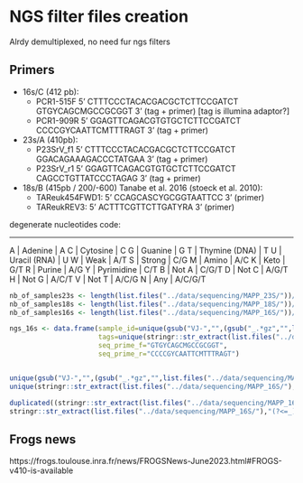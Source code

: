 # NGS filter files creation

Alrdy demultiplexed, no need fur ngs filters

## Primers

* 16s/C (412 pb):
    + PCR1-515F 5' CTTTCCCTACACGACGCTCTTCCGATCT GTGYCAGCMGCCGCGGT 3' (tag + primer) [tag is illumina adaptor?]
    + PCR1-909R 5' GGAGTTCAGACGTGTGCTCTTCCGATCT CCCCGYCAATTCMTTTRAGT 3' (tag + primer)
                                                
* 23s/A (410pb):
    + P23SrV_f1 5' CTTTCCCTACACGACGCTCTTCCGATCT GGACAGAAAGACCCTATGAA 3' (tag + primer)
    + P23SrV_r1 5' GGAGTTCAGACGTGTGCTCTTCCGATCT CAGCCTGTTATCCCTAGAG 3' (tag + primer)
    
* 18s/B (415pb / 200/-600) Tanabe et al. 2016 (stoeck et al. 2010):
    + TAReuk454FWD1: 5' CCAGCASCYGCGGTAATTCC 3' (primer)
    + TAReukREV3: 5' ACTTTCGTTCTTGATYRA 3' (primer)
    
degenerate nucleotides code:

--------------------
A |	Adenine |	A
C |	Cytosine |	C
G |	Guanine |	G
T |	Thymine (DNA) |	T
U |	Uracil (RNA) |	U
W |	Weak |	A/T
S |	Strong |	C/G
M |	Amino |	A/C
K |	Keto |	G/T
R |	Purine |	A/G
Y |	Pyrimidine |	C/T
B |	Not A |	C/G/T
D |	Not C |	A/G/T
H |	Not G |	A/C/T
V |	Not T |	A/C/G
N |	Any |	A/C/G/T

```r
nb_of_samples23s <- length(list.files("../data/sequencing/MAPP_23S/"))/2
nb_of_samples18s <- length(list.files("../data/sequencing/MAPP_18S/"))/2
nb_of_samples16s <- length(list.files("../data/sequencing/MAPP_16S/"))/2
```


```r
ngs_16s <- data.frame(sample_id=unique(gsub("VJ-","",(gsub("_.*gz","",list.files("../data/sequencing/MAPP_16S/"))))),
                      tags=unique(stringr::str_extract(list.files("../data/sequencing/MAPP_16S/"),"(?<=_)[A-Z]+(?=-)")),
                      seq_prime_f="GTGYCAGCMGCCGCGGT",
                      seq_prime_r="CCCCGYCAATTCMTTTRAGT")


unique(gsub("VJ-","",(gsub("_.*gz","",list.files("../data/sequencing/MAPP_16S/")))))
unique(stringr::str_extract(list.files("../data/sequencing/MAPP_16S/"),"(?<=_)[A-Z]+(?=-)"))

duplicated((stringr::str_extract(list.files("../data/sequencing/MAPP_16S/"),"(?<=_)[A-Z]+(?=-)")))
stringr::str_extract(list.files("../data/sequencing/MAPP_16S/"),"(?<=_)[A-Z]+(?=-)")
```


## Frogs news

https://frogs.toulouse.inra.fr/news/FROGSNews-June2023.html#FROGS-v410-is-available

